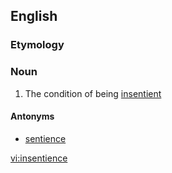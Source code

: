 ==English==

===Etymology===
{{prefix|en|in|sentience}}

===Noun===
{{en-noun|-}}

# The condition of being [[insentient]]

====Antonyms====
* [[sentience]]

[[vi:insentience]]